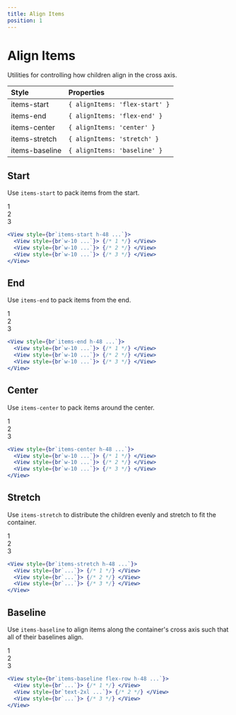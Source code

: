 ```yaml
---
title: Align Items
position: 1
---
```



# Align Items

Utilities for controlling how children align in the cross axis.

| Style          | Properties                     |
| :------------- | :----------------------------- |
| items-start    | `{ alignItems: 'flex-start' }` |
| items-end      | `{ alignItems: 'flex-end' }`   |
| items-center   | `{ alignItems: 'center' }`     |
| items-stretch  | `{ alignItems: 'stretch' }`    |
| items-baseline | `{ alignItems: 'baseline' }`   |

## Start

Use `items-start` to pack items from the start.

<!-- prettier-ignore -->
<CodeBlockHeader>

<div className="flex items-center justify-center bg-gray-100 mt-4 text-gray-600 py-4 rounded-lg">
  <div className="flex items-start bg-gray-200 h-48 p-2 w-64 flex-col justify-center">
    <div className="w-10 flex items-center justify-center bg-gray-300 p-2 m-1">
      1
    </div>
    <div className="w-10 flex items-center justify-center bg-gray-300 p-2 m-1">
      2
    </div>
    <div className="w-10 flex items-center justify-center bg-gray-300 p-2 m-1">
      3
    </div>
  </div>
</div>

```jsx simple
<View style={br`items-start h-48 ...`}>
  <View style={br`w-10 ...`}> {/* 1 */} </View>
  <View style={br`w-10 ...`}> {/* 2 */} </View>
  <View style={br`w-10 ...`}> {/* 3 */} </View>
</View>
```

</CodeBlockHeader>


## End

Use `items-end` to pack items from the end.

<!-- prettier-ignore -->
<CodeBlockHeader>

<div className="flex items-center justify-center bg-gray-100 mt-4 text-gray-600 py-4 rounded-lg">
  <div className="flex items-end bg-gray-200 h-48 p-2 w-64 flex-col justify-center">
    <div className="w-10 flex items-center justify-center bg-gray-300 p-2 m-1">
      1
    </div>
    <div className="w-10 flex items-center justify-center bg-gray-300 p-2 m-1">
      2
    </div>
    <div className="w-10 flex items-center justify-center bg-gray-300 p-2 m-1">
      3
    </div>
  </div>
</div>

```jsx simple
<View style={br`items-end h-48 ...`}>
  <View style={br`w-10 ...`}> {/* 1 */} </View>
  <View style={br`w-10 ...`}> {/* 2 */} </View>
  <View style={br`w-10 ...`}> {/* 3 */} </View>
</View>
```

</CodeBlockHeader>


## Center

Use `items-center` to pack items around the center.

<!-- prettier-ignore -->
<CodeBlockHeader>

<div className="flex items-center justify-center bg-gray-100 mt-4 text-gray-600 py-4 rounded-lg">
  <div className="flex items-center bg-gray-200 h-48 p-2 w-64 flex-col justify-center">
    <div className="w-10 flex items-center justify-center bg-gray-300 p-2 m-1">
      1
    </div>
    <div className="w-10 flex items-center justify-center bg-gray-300 p-2 m-1">
      2
    </div>
    <div className="w-10 flex items-center justify-center bg-gray-300 p-2 m-1">
      3
    </div>
  </div>
</div>

```jsx simple
<View style={br`items-center h-48 ...`}>
  <View style={br`w-10 ...`}> {/* 1 */} </View>
  <View style={br`w-10 ...`}> {/* 2 */} </View>
  <View style={br`w-10 ...`}> {/* 3 */} </View>
</View>
```

</CodeBlockHeader>


## Stretch

Use `items-stretch` to distribute the children evenly and stretch to fit the container.

<!-- prettier-ignore -->
<CodeBlockHeader>

<div className="flex items-center justify-center bg-gray-100 mt-4 text-gray-600 py-4 rounded-lg">
  <div className="flex items-stretch bg-gray-200 h-48 p-2 w-64 flex-col justify-center">
    <div className="flex items-center justify-center bg-gray-300 p-2 m-1">
      1
    </div>
    <div className="flex items-center justify-center bg-gray-300 p-2 m-1">
      2
    </div>
    <div className="flex items-center justify-center bg-gray-300 p-2 m-1">
      3
    </div>
  </div>
</div>

```jsx simple
<View style={br`items-stretch h-48 ...`}>
  <View style={br`...`}> {/* 1 */} </View>
  <View style={br`...`}> {/* 2 */} </View>
  <View style={br`...`}> {/* 3 */} </View>
</View>
```

</CodeBlockHeader>


## Baseline

Use `items-baseline` to align items along the container's cross axis such that all of their baselines align.

<!-- prettier-ignore -->
<CodeBlockHeader>

<div className="flex items-center justify-center bg-gray-100 mt-4 text-gray-600 py-4 rounded-lg">
  <div className="flex items-baseline bg-gray-200 h-48 p-2 w-64 justify-center">
    <div className="flex items-center justify-center bg-gray-300 p-2 m-1">
      1
    </div>
    <div className="text-2xl flex items-center justify-center bg-gray-300 p-2 m-1">
      2
    </div>
    <div className="flex items-center justify-center bg-gray-300 p-2 m-1">
      3
    </div>
  </div>
</div>

```jsx simple
<View style={br`items-baseline flex-row h-48 ...`}>
  <View style={br`...`}> {/* 1 */} </View>
  <View style={br`text-2xl ...`}> {/* 2 */} </View>
  <View style={br`...`}> {/* 3 */} </View>
</View>
```

</CodeBlockHeader>

